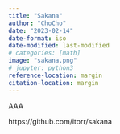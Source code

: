```yaml
---
title: "Sakana"
author: "ChoCho"
date: "2023-02-14"
date-format: iso
date-modified: last-modified
# categories: [math]
image: "sakana.png"
# jupyter: python3
reference-location: margin
citation-location: margin
---
```


AAA

https://github.com/itorr/sakana